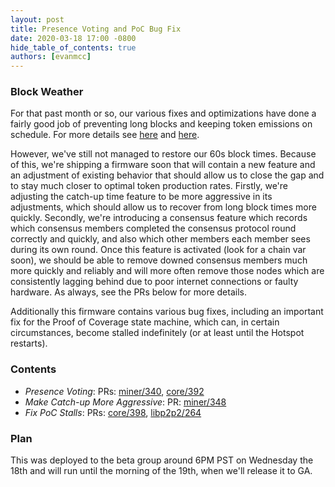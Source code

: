 ```yaml
---
layout: post
title: Presence Voting and PoC Bug Fix
date: 2020-03-18 17:00 -0800
hide_table_of_contents: true
authors: [evanmcc]
---
```


### Block Weather

For that past month or so, our various fixes and optimizations have done a fairly good job of
preventing long blocks and keeping token emissions on schedule. For more details see
[here](https://docs.helium.com/blog/2020/01/27/oom-fix.html) and
[here](https://docs.helium.com/blog/2020/01/31/time-catchup.html).

<!--truncate-->

However, we've still not managed to restore our 60s block times. Because of this, we're shipping a
firmware soon that will contain a new feature and an adjustment of existing behavior that should
allow us to close the gap and to stay much closer to optimal token production rates. Firstly, we're
adjusting the catch-up time feature to be more aggressive in its adjustments, which should allow us
to recover from long block times more quickly. Secondly, we're introducing a consensus feature which
records which consensus members completed the consensus protocol round correctly and quickly, and
also which other members each member sees during its own round. Once this feature is activated (look
for a chain var soon), we should be able to remove downed consensus members much more quickly and
reliably and will more often remove those nodes which are consistently lagging behind due to poor
internet connections or faulty hardware. As always, see the PRs below for more details.

Additionally this firmware contains various bug fixes, including an important fix for the Proof of
Coverage state machine, which can, in certain circumstances, become stalled indefinitely (or at
least until the Hotspot restarts).

### Contents

- _Presence Voting_: PRs: [miner/340](https://github.com/helium/miner/pull/340),
  [core/392](https://github.com/helium/blockchain-core/pull/392)
- _Make Catch-up More Aggressive_: PR: [miner/348](https://github.com/helium/miner/pull/348)
- _Fix PoC Stalls_: PRs: [core/398](https://github.com/helium/blockchain-core/pull/398),
  [libp2p2/264](https://github.com/helium/erlang-libp2p/pull/264)

### Plan

This was deployed to the beta group around 6PM PST on Wednesday the 18th and will run until the
morning of the 19th, when we'll release it to GA.
